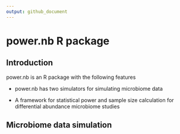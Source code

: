 ```yaml
---
output: github_document
---
```


<!-- README.md is generated from README.Rmd. Please edit that file -->
# power.nb R package

## Introduction 
power.nb is an R package with the following features 

- power.nb has two simulators for simulating microbiome data

- A framework for statistical power and sample size calculation for differential abundance microbiome studies

## Microbiome data simulation 



